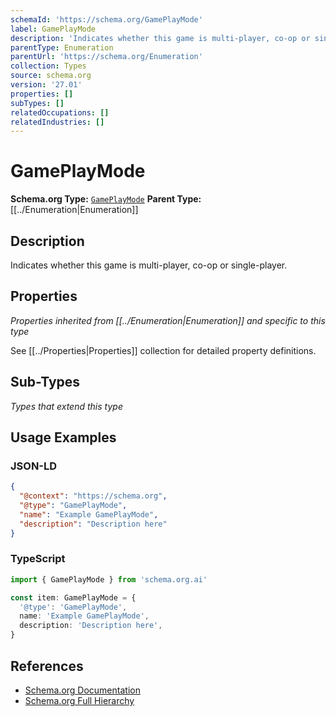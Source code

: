 ```yaml
---
schemaId: 'https://schema.org/GamePlayMode'
label: GamePlayMode
description: 'Indicates whether this game is multi-player, co-op or single-player.'
parentType: Enumeration
parentUrl: 'https://schema.org/Enumeration'
collection: Types
source: schema.org
version: '27.01'
properties: []
subTypes: []
relatedOccupations: []
relatedIndustries: []
---
```

# GamePlayMode

**Schema.org Type:** [`GamePlayMode`](https://schema.org/GamePlayMode)
**Parent Type:** [[../Enumeration|Enumeration]]

## Description

Indicates whether this game is multi-player, co-op or single-player.

## Properties

*Properties inherited from [[../Enumeration|Enumeration]] and specific to this type*

See [[../Properties|Properties]] collection for detailed property definitions.

## Sub-Types

*Types that extend this type*

## Usage Examples

### JSON-LD

```json
{
  "@context": "https://schema.org",
  "@type": "GamePlayMode",
  "name": "Example GamePlayMode",
  "description": "Description here"
}
```

### TypeScript

```typescript
import { GamePlayMode } from 'schema.org.ai'

const item: GamePlayMode = {
  '@type': 'GamePlayMode',
  name: 'Example GamePlayMode',
  description: 'Description here',
}
```

## References

- [Schema.org Documentation](https://schema.org/GamePlayMode)
- [Schema.org Full Hierarchy](https://schema.org/docs/full.html)
